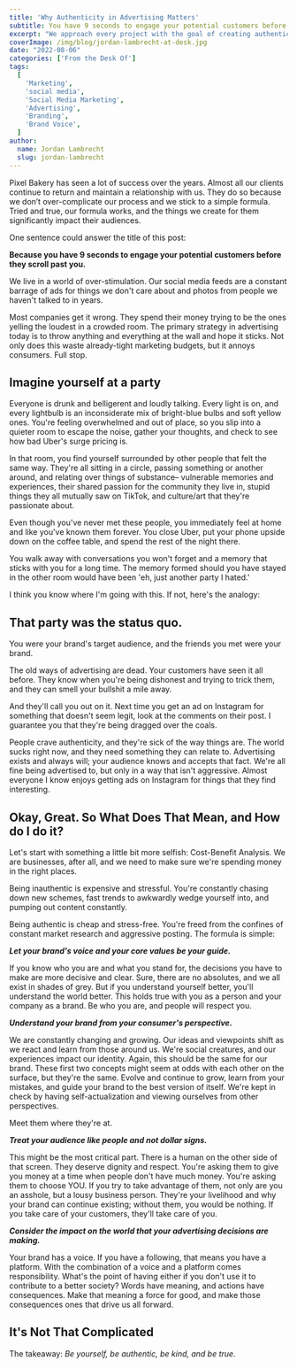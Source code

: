 ```yaml
---
title: 'Why Authenticity in Advertising Matters'
subtitle: You have 9 seconds to engage your potential customers before they scroll past you
excerpt: "We approach every project with the goal of creating authentic and relatable content.It's crucial that your brand be relatable. Here's why."
coverImage: /img/blog/jordan-lambrecht-at-desk.jpg
date: "2022-08-06"
categories: ['From the Desk Of']
tags:
  [
    'Marketing',
    'social media',
    'Social Media Marketing',
    'Advertising',
    'Branding',
    'Brand Voice',
  ]
author:
  name: Jordan Lambrecht
  slug: jordan-lambrecht
---
```


Pixel Bakery has seen a lot of success over the years. Almost all our clients continue to return and maintain a relationship with us. They do so because we don’t over-complicate our process and we stick to a simple formula. Tried and true, our formula works, and the things we create for them significantly impact their audiences.

One sentence could answer the title of this post:

**Because you have 9 seconds to engage your potential customers before they scroll past you.**

We live in a world of over-stimulation. Our social media feeds are a constant barrage of ads for things we don't care about and photos from people we haven't talked to in years.

Most companies get it wrong. They spend their money trying to be the ones yelling the loudest in a crowded room. The primary strategy in advertising today is to throw anything and everything at the wall and hope it sticks. Not only does this waste already-tight marketing budgets, but it annoys consumers. Full stop.

## Imagine yourself at a party

Everyone is drunk and belligerent and loudly talking. Every light is on, and every lightbulb is an inconsiderate mix of bright-blue bulbs and soft yellow ones. You're feeling overwhelmed and out of place, so you slip into a quieter room to escape the noise, gather your thoughts, and check to see how bad Uber's surge pricing is.

In that room, you find yourself surrounded by other people that felt the same way. They're all sitting in a circle, passing something or another around, and relating over things of substance– vulnerable memories and experiences, their shared passion for the community they live in, stupid things they all mutually saw on TikTok, and culture/art that they're passionate about.

Even though you've never met these people, you immediately feel at home and like you've known them forever. You close Uber, put your phone upside down on the coffee table, and spend the rest of the night there.

You walk away with conversations you won't forget and a memory that sticks with you for a long time. The memory formed should you have stayed in the other room would have been 'eh, just another party I hated.'

I think you know where I'm going with this. If not, here's the analogy:

## That party was the status quo. 

You were your brand's target audience, and the friends you met were your brand.

The old ways of advertising are dead. Your customers have seen it all before. They know when you're being dishonest and trying to trick them, and they can smell your bullshit a mile away.

And they'll call you out on it. Next time you get an ad on Instagram for something that doesn't seem legit, look at the comments on their post. I guarantee you that they're being dragged over the coals.

People crave authenticity, and they're sick of the way things are. The world sucks right now, and they need something they can relate to.
Advertising exists and always will; your audience knows and accepts that fact. We're all fine being advertised to, but only in a way that isn't aggressive. Almost everyone I know enjoys getting ads on Instagram for things that they find interesting.

## Okay, Great. So What Does That Mean, and How do I do it?

Let's start with something a little bit more selfish: Cost-Benefit Analysis. We are businesses, after all, and we need to make sure we're spending money in the right places.

Being inauthentic is expensive and stressful. You're constantly chasing down new schemes, fast trends to awkwardly wedge yourself into, and pumping out content constantly.

Being authentic is cheap and stress-free. You're freed from the confines of constant market research and aggressive posting. The formula is simple:

_**Let your brand's voice and your core values be your guide.**_

If you know who you are and what you stand for, the decisions you have to make are more decisive and clear. Sure, there are no absolutes, and we all exist in shades of grey. But if you understand yourself better, you'll understand the world better. This holds true with you as a person and your company as a brand. Be who you are, and people will respect you.

_**Understand your brand from your consumer's perspective.**_

We are constantly changing and growing. Our ideas and viewpoints shift as we react and learn from those around us. We're social creatures, and our experiences impact our identity. Again, this should be the same for our brand. These first two concepts might seem at odds with each other on the surface, but they're the same. Evolve and continue to grow, learn from your mistakes, and guide your brand to the best version of itself. We're kept in check by having self-actualization and viewing ourselves from other perspectives.

Meet them where they're at.

_**Treat your audience like people and not dollar signs.**_

This might be the most critical part. There is a human on the other side of that screen. They deserve dignity and respect. You're asking them to give you money at a time when people don't have much money. You're asking them to choose YOU. If you try to take advantage of them, not only are you an asshole, but a lousy business person. They're your livelihood and why your brand can continue existing; without them, you would be nothing. If you take care of your customers, they'll take care of you.

_**Consider the impact on the world that your advertising decisions are making.**_

Your brand has a voice. If you have a following, that means you have a platform. With the combination of a voice and a platform comes responsibility. What's the point of having either if you don't use it to contribute to a better society? Words have meaning, and actions have consequences. Make that meaning a force for good, and make those consequences ones that drive us all forward.

## It's Not That Complicated

The takeaway:
_Be yourself, be authentic, be kind, and be true._